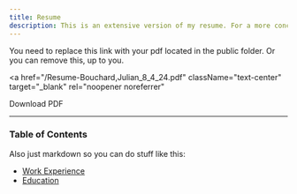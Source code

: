 ```yaml
---
title: Resume
description: This is an extensive version of my resume. For a more concise, pdf version, please click the download button below.
---
```


You need to replace this link with your pdf located in the public folder. Or you can remove this, up to you.

<a
  href="/Resume-Bouchard,Julian_8_4_24.pdf"
  className="text-center"
  target="_blank"
  rel="noopener noreferrer"
>
  Download PDF
</a>

<hr />

### Table of Contents

Also just markdown so you can do stuff like this:

- [Work Experience](#work-experience)
- [Education](#education)
